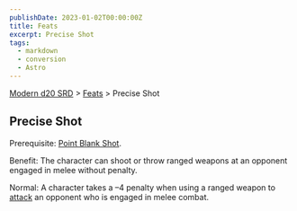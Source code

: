 ```yaml
---
publishDate: 2023-01-02T00:00:00Z
title: Feats
excerpt: Precise Shot
tags:
  - markdown
  - conversion
  - Astro
---
```


[Modern d20 SRD](/#modernD20) > [Feats](modern-d20-srd-feats-index) > Precise Shot

## Precise Shot

Prerequisite: [Point Blank Shot](modern-d20-srd-feats-point-blank-shot).

Benefit: The character can shoot or throw ranged weapons at an opponent
engaged in melee without penalty.

Normal: A character takes a –4 penalty when using a ranged weapon to
[attack](modern-d20-srd-combat-attack-roll) an opponent who is engaged in
melee combat.

